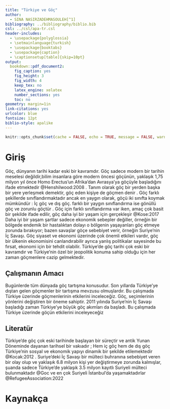 ```yaml
---
title: "Türkiye ve Göç"
author: 
  - SINA NASIRZADEHMASOULEH[^1]
bibliography: ../bibliography/biblio.bib
csl: ../csl/apa-tr.csl
header-includes:
  - \usepackage{polyglossia}
  - \setmainlanguage{turkish}
  - \usepackage{booktabs}
  - \usepackage{caption} 
  - \captionsetup[table]{skip=10pt}
output:
  bookdown::pdf_document2:
    fig_caption: yes
    fig_height: 3
    fig_width: 4
    keep_tex: no
    latex_engine: xelatex
    number_sections: yes
    toc: no
geometry: margin=1in
link-citations: yes
urlcolor: blue
fontsize: 12pt
biblio-style: apalike
---
```

```r
knitr::opts_chunk$set(cache = FALSE, echo = TRUE, message = FALSE, warning = FALSE)
```

<!-- ======================================================================= -->
<!-- ============================== NOTLAR ================================= -->
<!-- ======================================================================= -->
[^1]: 18080359, [Github Repo](https://github.com/Sinansrz/Arasinav.git)


# Giriş

Göç, dünyanın tarihi kadar eski bir kavramdır. Göç sadece modern bir tarihin meselesi değildir,bilim insanlara göre modern öncesi göçünün, yaklaşık 1,75 milyon yıl önce Homo Erectus'un Afrika'dan Avrasya'ya göçüyle başladığını ifade etmektedir @Henshilwood:2008 . Tanım olarak göç bir yerden başka bir yere yerleşmek demektir, göç eden kişiye de göçmen denir . Göç farklı şekillerde sınıflandırmaktadır ancak en yaygın olarak, göçü iki sınıfta koymak mümkündür : İç göç ve dış göç. farklı bir yaygın sınıflandırma ise gönüllü göç ve zorunlu göçtür . Göç için farklı sınıflandırma var iken, amaç çok basit bir şekilde ifade edilir, göç daha iyi bir yaşam için gerçekleşir @Kose:2017  Daha iyi bir yaşam şartlar sadece ekonomik sebepler değiller, örneğin bir bölgede endemik bir hastalıktan dolayı o bölgenin yaşayanları göç etmeye zorunda bırakıyor; bazen savaşlar göçe sebebiyet verir, örneğin Suriye’nin İç Savaşı. Göç siyaset ve ekonomi üzerinde çok önemli etkileri vardır, göç bir ülkenin ekonomisini canlandırabilir ayrıca yanlış politikalar sayesinde bu fırsat, ekonomi için bir tehdit olabilir. Türkiye’de göç tarihi çok eski bir kavramdır ve Türkiye’nin özel bir jeopolitik konuma sahip olduğu için her zaman göçmenlere cazip gelmektedir. 

## Çalışmanın Amacı
Bugünlerde tüm dünyada göç tartışma konusudur. Son yıllarda Türkiye'ye dıştan gelen göçmenler bir tartışma mevzusu olmuşlardır. Bu çalışmada Türkiye üzerinde göçmenlerinin etkilerini inceleceğiz.  Göç, seçimlerinin yönlerini değiştiren bir öneme sahiptir. 2011 yılında Suriye'nin İç Savaşı başladığı zaman Türkiye'ye büyük göç akımları da başladı. Bu çalışmada Türkiye üzerinde göçün etkilerini inceleyeceğiz

## Literatür 
Türkiye'de göç çok eski tarihinde başlayan bir süreçtir ve antik Yunan Döneminde dayanan tarihsel bir vakıadır ; Hem iç göç hem de dış göç Türkiye'nin sosyal ve ekonomik yapıyı dinamik bir şekilde etilemektedir @Kocak:2012 . Suriye'deki İç Savaşı bir mülteci buhranına sebebiyet veren bir olay olup ve yaklaşık 6.8 milyon kişi yer değiştirmeye zorunda kalmışlar, şuanda sadece Türkiye'de yaklaşık 3.5 milyon kayıtlı Suriyeli mülteci bulunmaktadır @Goc ve en çok Suriyeli İstanbul'da yaşamaktadırlar @RefugeeAssociation:2022

\newpage
# Kaynakça {#references}
<div id="refs"></div>

